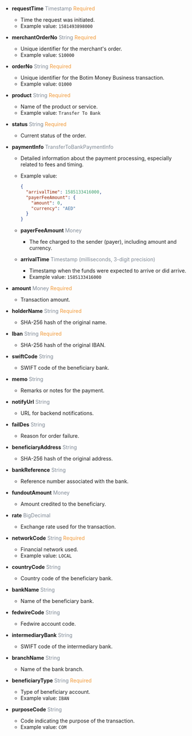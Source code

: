 
- **requestTime** <font color='#7d8793'>Timestamp</font> <font color='#f19938'>Required</font>  
  - Time the request was initiated.  
  - Example value: `1581493898000`

- **merchantOrderNo** <font color='#7d8793'>String</font> <font color='#f19938'>Required</font>  
  - Unique identifier for the merchant's order.  
  - Example value: `S10000`

- **orderNo** <font color='#7d8793'>String</font> <font color='#f19938'>Required</font>  
  - Unique identifier for the Botim Money Business transaction.  
  - Example value: `O1000`

- **product** <font color='#7d8793'>String</font> <font color='#f19938'>Required</font>  
  - Name of the product or service.  
  - Example value: `Transfer To Bank`

- **status** <font color='#7d8793'>String</font> <font color='#f19938'>Required</font>  
  - Current status of the order.  

- **paymentInfo** <font color='#7d8793'>TransferToBankPaymentInfo</font>  
  - Detailed information about the payment processing, especially related to fees and timing.  
  - Example value:
    
    ```json
    {
      "arrivalTime": 1585133416000,
      "payerFeeAmount": {
        "amount": 0,
        "currency": "AED"
      }
    }
    ```

  - **payerFeeAmount** <font color='#7d8793'>Money</font>  
    - The fee charged to the sender (payer), including amount and currency.  
  
  - **arrivalTime** <font color='#7d8793'>Timestamp (milliseconds, 3-digit precision)</font>  
    - Timestamp when the funds were expected to arrive or did arrive.  
    - Example value: `1585133416000`

- **amount** <font color='#7d8793'>Money</font> <font color='#f19938'>Required</font>  
  - Transaction amount.  

- **holderName** <font color='#7d8793'>String</font> <font color='#f19938'>Required</font>  
  - SHA-256 hash of the original name.  

- **Iban** <font color='#7d8793'>String</font> <font color='#f19938'>Required</font>  
  - SHA-256 hash of the original IBAN.  

- **swiftCode** <font color='#7d8793'>String</font>  
  - SWIFT code of the beneficiary bank.  

- **memo** <font color='#7d8793'>String</font>  
  - Remarks or notes for the payment.  

- **notifyUrl** <font color='#7d8793'>String</font>  
  - URL for backend notifications.  

- **failDes** <font color='#7d8793'>String</font>  
  - Reason for order failure.  

- **beneficiaryAddress** <font color='#7d8793'>String</font>  
  - SHA-256 hash of the original address.  

- **bankReference** <font color='#7d8793'>String</font>  
  - Reference number associated with the bank.  

- **fundoutAmount** <font color='#7d8793'>Money</font>  
  - Amount credited to the beneficiary.  

- **rate** <font color='#7d8793'>BigDecimal</font>  
  - Exchange rate used for the transaction.  

- **networkCode** <font color='#7d8793'>String</font> <font color='#f19938'>Required</font>  
  - Financial network used.  
  - Example value: `LOCAL`

- **countryCode** <font color='#7d8793'>String</font>  
  - Country code of the beneficiary bank.  

- **bankName** <font color='#7d8793'>String</font>  
  - Name of the beneficiary bank.  

- **fedwireCode** <font color='#7d8793'>String</font>  
  - Fedwire account code.  

- **intermediaryBank** <font color='#7d8793'>String</font>  
  - SWIFT code of the intermediary bank.  

- **branchName** <font color='#7d8793'>String</font>  
  - Name of the bank branch.  

- **beneficiaryType** <font color='#7d8793'>String</font> <font color='#f19938'>Required</font>  
  - Type of beneficiary account.  
  - Example value: `IBAN`

- **purposeCode** <font color='#7d8793'>String</font>  
  - Code indicating the purpose of the transaction.  
  - Example value: `COM`
